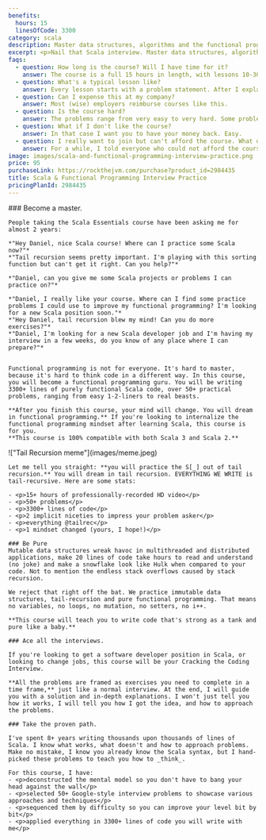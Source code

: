```yaml
---
benefits:
  hours: 15
  linesOfCode: 3300
category: scala
description: Master data structures, algorithms and the functional programming mindset with Scala to nail every Scala interview.
excerpt: <p>Nail that Scala interview. Master data structures, algorithms and the pure functional programming mindset with Scala.</p>
faqs:
  - question: How long is the course? Will I have time for it?
    answer: The course is a full 15 hours in length, with lessons 10-30 minutes each. For best effectiveness, I recommend going through at least one problem, start to finish, in one go.
  - question: What's a typical lesson like?
    answer: Every lesson starts with a problem statement. After I explain what the problem does, I will ask you to pause the video and tell you how much time you should take to try solving the problem yourself. After the break, I will walk you through a solution, including WHY I picked it, how to test it, and how efficient it is.
  - question: Can I expense this at my company?
    answer: Most (wise) employers reimburse courses like this.
  - question: Is the course hard?
    answer: The problems range from very easy to very hard. Some problems will take 5 minutes and 2 lines of code, some problems might take hours to figure out by yourself.
  - question: What if I don't like the course?
    answer: In that case I want you to have your money back. Easy.
  - question: I really want to join but can't afford the course. What do I do?
    answer: For a while, I told everyone who could not afford the course to email me and I gave them discounts. But then I looked at the stats. Almost all the people who actually took the time and fully completed the course had paid for it in full. So I'm not offering discounts anymore. This is an investment in yourself, which will pay off 100x if you commit.
image: images/scala-and-functional-programming-interview-practice.png
price: 95
purchaseLink: https://rockthejvm.com/purchase?product_id=2984435
title: Scala & Functional Programming Interview Practice
pricingPlanId: 2984435
---
```



<CourseLayout>
  <Fragment slot="goal">
    ### Become a master.

    People taking the Scala Essentials course have been asking me for almost 2 years:

    *"Hey Daniel, nice Scala course! Where can I practice some Scala now?"*
    *"Tail recursion seems pretty important. I'm playing with this sorting function but can't get it right. Can you help?"*

    *"Daniel, can you give me some Scala projects or problems I can practice on?"*

    *"Daniel, I really like your course. Where can I find some practice problems I could use to improve my functional programming? I'm looking for a new Scala position soon."*
    *"Hey Daniel, tail recursion blew my mind! Can you do more exercises?"*
    *"Daniel, I'm looking for a new Scala developer job and I'm having my interview in a few weeks, do you know of any place where I can prepare?"*


    Functional programming is not for everyone. It's hard to master, because it's hard to think code in a different way. In this course, you will become a functional programming guru. You will be writing 3300+ lines of purely functional Scala code, over 50+ practical problems, ranging from easy 1-2-liners to real beasts.

    **After you finish this course, your mind will change. You will dream in functional programming.** If you're looking to internalize the functional programming mindset after learning Scala, this course is for you.
    **This course is 100% compatible with both Scala 3 and Scala 2.**

  </Fragment>
  <Fragment slot="skills">
    !["Tail Recursion meme"](images/meme.jpeg)

    Let me tell you straight: **you will practice the S[_] out of tail recursion.** You will dream in tail recursion. EVERYTHING WE WRITE is tail-recursive. Here are some stats:

    - <p>15+ hours of professionally-recorded HD video</p>
    - <p>50+ problems</p>
    - <p>3300+ lines of code</p>
    - <p>2 implicit niceties to impress your problem asker</p>
    - <p>everything @tailrec</p>
    - <p>1 mindset changed (yours, I hope!)</p>

    ### Be Pure
    Mutable data structures wreak havoc in multithreaded and distributed applications, make 20 lines of code take hours to read and understand (no joke) and make a snowflake look like Hulk when compared to your code. Not to mention the endless stack overflows caused by stack recursion.

    We reject that right off the bat. We practice immutable data structures, tail-recursion and pure functional programming. That means no variables, no loops, no mutation, no setters, no i++.

    **This course will teach you to write code that's strong as a tank and pure like a baby.**

    ### Ace all the interviews.

    If you're looking to get a software developer position in Scala, or looking to change jobs, this course will be your Cracking the Coding Interview.

    **All the problems are framed as exercises you need to complete in a time frame,** just like a normal interview. At the end, I will guide you with a solution and in-depth explanations. I won't just tell you how it works, I will tell you how I got the idea, and how to approach the problems.

    ### Take the proven path.

    I've spent 8+ years writing thousands upon thousands of lines of Scala. I know what works, what doesn't and how to approach problems. Make no mistake, I know you already know the Scala syntax, but I hand-picked these problems to teach you how to _think_.

    For this course, I have:
    - <p>deconstructed the mental model so you don't have to bang your head against the wall</p>
    - <p>selected 50+ Google-style interview problems to showcase various approaches and techniques</p>
    - <p>sequenced them by difficulty so you can improve your level bit by bit</p>
    - <p>applied everything in 3300+ lines of code you will write with me</p>

  </Fragment>
</CourseLayout>
